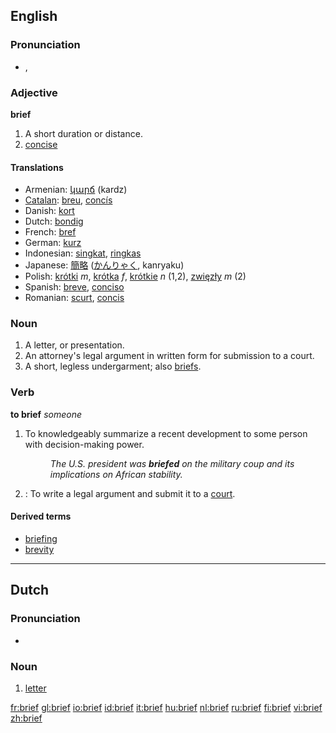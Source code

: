 {{see|Brief}}
==English==

===Pronunciation===
* {{IPA|/briːf/}}, {{SAMPA|/bri:f/}}

===Adjective===
'''brief'''

# A short duration or distance.
# [[concise]]

====Translations====
*Armenian: [[կարճ]] (kardz)
*[[Catalan]]: [[breu]], [[concís]]
*Danish: [[kort]]
*Dutch: [[bondig]]
*French: [[bref]]
*German: [[kurz]]
*Indonesian: [[singkat]], [[ringkas]]
*Japanese: [[簡略]] ([[かんりゃく]], kanryaku)
*Polish: [[krótki]] ''m'', [[krótka]] ''f'', [[krótkie]] ''n'' (1,2), [[zwięzły]] ''m'' (2)
*Spanish: [[breve]], [[conciso]]
*Romanian: [[scurt]], [[concis]]

===Noun===
{{en-noun}}
# A letter, or presentation.
# An attorney's legal argument in written form for submission to a court.
# A short, legless undergarment; also [[briefs]].

===Verb===
'''to brief''' ''someone''

# To knowledgeably summarize a recent development to some person with decision-making power.
#: ''The U.S. president was '''briefed''' on the military coup and its implications on African stability.''
# {{law}}: To write a legal argument and submit it to a [[court]].

====Derived terms====
* [[briefing]]
* [[brevity]]
----

==Dutch==

===Pronunciation===
*{{IPA|/briːf/}}

===Noun===
{{nl-noun|g=m|brieven|briefje}}

# [[letter]]

[[fr:brief]]
[[gl:brief]]
[[io:brief]]
[[id:brief]]
[[it:brief]]
[[hu:brief]]
[[nl:brief]]
[[ru:brief]]
[[fi:brief]]
[[vi:brief]]
[[zh:brief]]